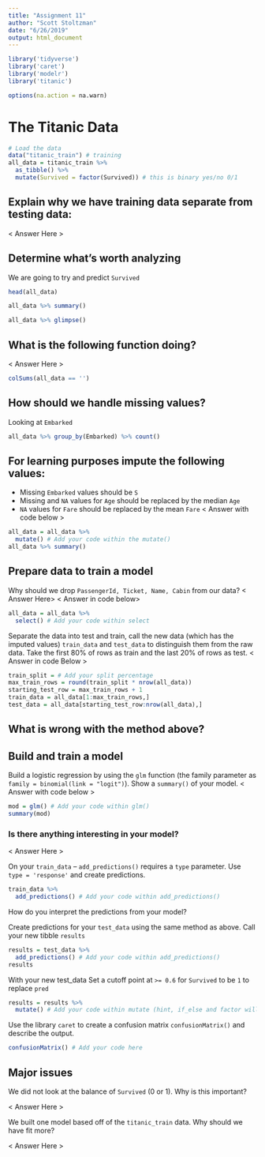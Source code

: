 ```yaml
---
title: "Assignment 11"
author: "Scott Stoltzman"
date: "6/26/2019"
output: html_document
---
```


```r
library('tidyverse')
library('caret')
library('modelr')
library('titanic')

options(na.action = na.warn)
```

# The Titanic Data

```r
# Load the data
data("titanic_train") # training
all_data = titanic_train %>% 
  as_tibble() %>%
  mutate(Survived = factor(Survived)) # this is binary yes/no 0/1
```

## Explain why we have training data separate from testing data:

< Answer Here >


## Determine what's worth analyzing

We are going to try and predict `Survived`

```r
head(all_data)
```



```r
all_data %>% summary()
```


```r
all_data %>% glimpse()
```

## What is the following function doing?
< Answer Here >
```r
colSums(all_data == '')
```


## How should we handle missing values?
Looking at `Embarked`
```r
all_data %>% group_by(Embarked) %>% count()
```

## For learning purposes impute the following values:
  - Missing `Embarked` values should be `S`
  - Missing and `NA` values for `Age` should be replaced by the median `Age` 
  - `NA` values for `Fare` should be replaced by the mean `Fare` 
< Answer with code below >
```r
all_data = all_data %>%
  mutate() # Add your code within the mutate() 
all_data %>% summary()
```

## Prepare data to train a model
Why should we drop `PassengerId, Ticket, Name, Cabin` from our data?
< Answer Here>
< Answer in code below>
```r
all_data = all_data %>%
  select() # Add your code within select
```


Separate the data into test and train, call the new data (which has the imputed values) `train_data` and `test_data` to distinguish them from the raw data. Take the first 80% of rows as train and the last 20% of rows as test.
< Answer in code Below >
```r
train_split = # Add your split percentage
max_train_rows = round(train_split * nrow(all_data))
starting_test_row = max_train_rows + 1
train_data = all_data[1:max_train_rows,]
test_data = all_data[starting_test_row:nrow(all_data),]
```

## What is wrong with the method above?
<Answer here>

## Build and train a model
Build a logistic regression by using the `glm` function (the family parameter as `family = binomial(link = "logit")`). Show a `summary()` of your model.
< Answer with code below >
```r
mod = glm() # Add your code within glm()
summary(mod)
```

### Is there anything interesting in your model?
< Answer Here >

On your `train_data` -- `add_predictions()` requires a `type` parameter. Use `type = 'response'` and create predictions.
<Answer with code below>
```r
train_data %>%
  add_predictions() # Add your code within add_predictions()
```

How do you interpret the predictions from your model?
<Answer Here>

Create predictions for your `test_data` using the same method as above. Call your new tibble `results`
```r
results = test_data %>%
  add_predictions() # Add your code within add_predictions()
results
```

With your new test_data Set a cutoff point at `>= 0.6` for `Survived` to be `1` to replace `pred`
```r
results = results %>%
  mutate() # Add your code within mutate (hint, if_else and factor will be important functions)
```


Use the library `caret` to create a confusion matrix `confusionMatrix()` and describe the output.
```r
confusionMatrix() # Add your code here
```


## Major issues

We did not look at the balance of `Survived` (0 or 1). Why is this important?  

< Answer Here >

We built one model based off of the `titanic_train` data. Why should we have fit more?

< Answer Here >